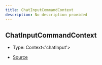 ```yaml
---
title: ChatInputCommandContext
description: No description provided
---
```


## ChatInputCommandContext

- Type: Context\<'chatInput'>

- [Source](https://github.com/underctrl-io/commandkit/blob/e7997746676c2b18be64230c918cb998973d18b5/packages/commandkit/src/app/commands/Context.ts#L70)